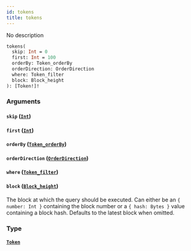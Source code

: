 ```yaml
---
id: tokens
title: tokens
---
```


No description

```graphql
tokens(
  skip: Int = 0
  first: Int = 100
  orderBy: Token_orderBy
  orderDirection: OrderDirection
  where: Token_filter
  block: Block_height
): [Token!]!

```

### Arguments

#### `skip` ([`Int`](/schema/scalars/int))

#### `first` ([`Int`](/schema/scalars/int))

#### `orderBy` ([`Token_orderBy`](/schema/enums/token-order-by))

#### `orderDirection` ([`OrderDirection`](/schema/enums/order-direction))

#### `where` ([`Token_filter`](/schema/inputs/token-filter))

#### `block` ([`Block_height`](/schema/inputs/block-height))

The block at which the query should be executed. Can either be an `{ number: Int }` containing the block number or a `{ hash: Bytes }` value containing a block hash. Defaults to the latest block when omitted.

### Type

#### [`Token`](/schema/objects/token)

